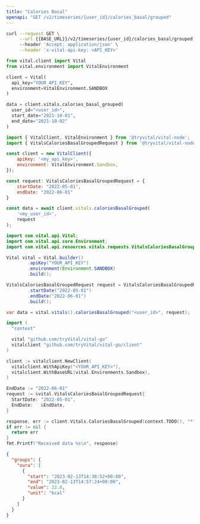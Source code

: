 ```yaml
---
title: "Calories Basal"
openapi: "GET /v2/timeseries/{user_id}/calories_basal/grouped"
---
```


<RequestExample>

```bash cURL
curl --request GET \
     --url {{BASE_URL}}/v2/timeseries/{user_id}/calories_basal/grouped?start_date={{START_DATE}}&end_date={{END_DATE}} \
     --header 'Accept: application/json' \
     --header 'x-vital-api-key: <API_KEY>'
```

```python Python
from vital.client import Vital
from vital.environment import VitalEnvironment

client = Vital(
  api_key="YOUR_API_KEY",
  environment=VitalEnvironment.SANDBOX
)

data = client.vitals.calories_basal_grouped(
  user_id="<user_id>", 
  start_date="2021-10-01", 
  end_date="2021-10-02"
)
```

```javascript Node
import { VitalClient, VitalEnvironment } from '@tryvital/vital-node';
import { VitalsCaloriesBasalGroupedRequest } from '@tryvital/vital-node/api/resources/vitals';

const client = new VitalClient({
    apiKey: '<my_api_key>',
    environment: VitalEnvironment.Sandbox,
});

const request: VitalsCaloriesBasalGroupedRequest = {
    startDate: "2022-05-01",
    endDate: "2022-06-01"
}

const data = await client.vitals.caloriesBasalGrouped(
    '<my_user_id>',
    request
);
```

```java Java
import com.vital.api.Vital;
import com.vital.api.core.Environment;
import com.vital.api.resources.vitals.requests.VitalsCaloriesBasalGroupedRequest;

Vital vital = Vital.builder()
        .apiKey("YOUR_API_KEY")
        .environment(Environment.SANDBOX)
        .build();

VitalsCaloriesBasalGroupedRequest request = VitalsCaloriesBasalGroupedRequest.builder()
        .startDate("2022-05-01")
        .endDate("2022-06-01")
        .build();

var data = vital.vitals().caloriesBasalGrouped("<user_id>", request);
```

```go Go
import (
  "context"

  vital "github.com/tryVital/vital-go"
  vitalclient "github.com/tryVital/vital-go/client"
)

client := vitalclient.NewClient(
  vitalclient.WithApiKey("<YOUR_API_KEY>"),
  vitalclient.WithBaseURL(vital.Environments.Sandbox),
)

EndDate := "2022-06-01"
request := &vital.VitalsCaloriesBasalGroupedRequest{
  StartDate: "2022-05-01",
  EndDate:   &EndDate,
}

response, err := client.Vitals.CaloriesBasalGrouped(context.TODO(), "*", request)
if err != nil {
  return err
}
fmt.Printf("Received data %s\n", response)
```

</RequestExample>

<ResponseExample>

```json Example
{
  "groups": {
    "oura": [
      {
        "start": "2023-02-13T14:30:52+00:00",
        "end": "2023-02-13T14:57:24+00:00",
        "value": 22.8,
        "unit": "kcal"
      }
    ]
  }
}
```

</ResponseExample>

